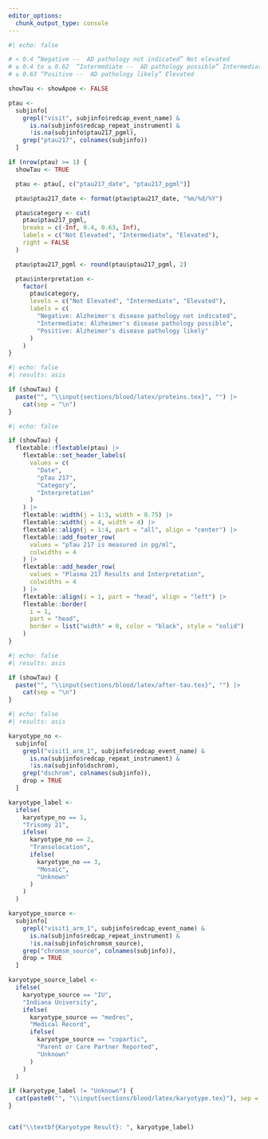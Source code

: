 ```yaml
---
editor_options:
  chunk_output_type: console
---
```


```r
#| echo: false

# < 0.4 “Negative --  AD pathology not indicated” Not elevated
# ≥ 0.4 to ≤ 0.62  “Intermediate --  AD pathology possible” Intermediate
# ≥ 0.63 “Positive --  AD pathology likely” Elevated

showTau <- showApoe <- FALSE

ptau <-
  subjinfo[
    grepl("visit", subjinfo$redcap_event_name) &
      is.na(subjinfo$redcap_repeat_instrument) &
      !is.na(subjinfo$ptau217_pgml),
    grep("ptau217", colnames(subjinfo))
  ]

if (nrow(ptau) >= 1) {
  showTau <- TRUE

  ptau <- ptau[, c("ptau217_date", "ptau217_pgml")]

  ptau$ptau217_date <- format(ptau$ptau217_date, "%m/%d/%Y")

  ptau$category <- cut(
    ptau$ptau217_pgml,
    breaks = c(-Inf, 0.4, 0.63, Inf),
    labels = c("Not Elevated", "Intermediate", "Elevated"),
    right = FALSE
  )

  ptau$ptau217_pgml <- round(ptau$ptau217_pgml, 2)

  ptau$interpretation <-
    factor(
      ptau$category,
      levels = c("Not Elevated", "Intermediate", "Elevated"),
      labels = c(
        "Negative: Alzheimer's disease pathology not indicated",
        "Intermediate: Alzheimer's disease pathology possible",
        "Positive: Alzheimer's disease pathology likely"
      )
    )
}

```

```r
#| echo: false
#| results: asis

if (showTau) {
  paste("", "\\input{sections/blood/latex/proteins.tex}", "") |>
    cat(sep = "\n")
}

```

```r
#| echo: false

if (showTau) {
  flextable::flextable(ptau) |>
    flextable::set_header_labels(
      values = c(
        "Date",
        "pTau 217",
        "Category",
        "Interpretation"
      )
    ) |>
    flextable::width(j = 1:3, width = 0.75) |>
    flextable::width(j = 4, width = 4) |>
    flextable::align(j = 1:4, part = "all", align = "center") |>
    flextable::add_footer_row(
      values = "pTau 217 is measured in pg/ml",
      colwidths = 4
    ) |>
    flextable::add_header_row(
      values = "Plasma 217 Results and Interpretation",
      colwidths = 4
    ) |>
    flextable::align(i = 1, part = "head", align = "left") |>
    flextable::border(
      i = 1,
      part = "head",
      border = list("width" = 0, color = "black", style = "solid")
    )
}

```

```r
#| echo: false
#| results: asis

if (showTau) {
  paste("", "\\input{sections/blood/latex/after-tau.tex}", "") |>
    cat(sep = "\n")
}

```


<!--- insert apoe section here when available --->

\newpage

```r
#| echo: false
#| results: asis

karyotype_no <-
  subjinfo[
    grepl("visit1_arm_1", subjinfo$redcap_event_name) &
      is.na(subjinfo$redcap_repeat_instrument) &
      !is.na(subjinfo$dschrom),
    grep("dschrom", colnames(subjinfo)),
    drop = TRUE
  ]

karyotype_label <-
  ifelse(
    karyotype_no == 1,
    "Trisomy 21",
    ifelse(
      karyotype_no == 2,
      "Transolocation",
      ifelse(
        karyotype_no == 3,
        "Mosaic",
        "Unknown"
      )
    )
  )

karyotype_source <-
  subjinfo[
    grepl("visit1_arm_1", subjinfo$redcap_event_name) &
      is.na(subjinfo$redcap_repeat_instrument) &
      !is.na(subjinfo$chromsm_source),
    grep("chromsm_source", colnames(subjinfo)),
    drop = TRUE
  ]

karyotype_source_label <-
  ifelse(
    karyotype_source == "IU",
    "Indiana University",
    ifelse(
      karyotype_source == "medrec",
      "Medical Record",
      ifelse(
        karyotype_source == "copartic",
        "Parent or Care Partner Reported",
        "Unknown"
      )
    )
  )

if (karyotype_label != "Unknown") {
  cat(paste0("", "\\input{sections/blood/latex/karyotype.tex}"), sep = "\n")
}


cat("\\textbf{Karyotype Result}: ", karyotype_label)

```



